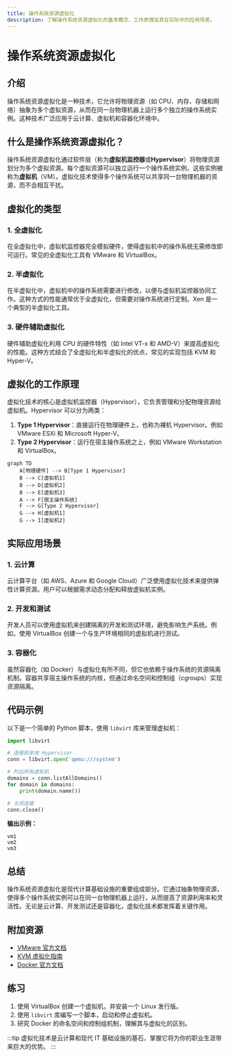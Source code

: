 ```yaml
---
title: 操作系统资源虚拟化
description: 了解操作系统资源虚拟化的基本概念、工作原理及其在实际中的应用场景。
---
```


# 操作系统资源虚拟化

## 介绍

操作系统资源虚拟化是一种技术，它允许将物理资源（如 CPU、内存、存储和网络）抽象为多个虚拟资源，从而在同一台物理机器上运行多个独立的操作系统实例。这种技术广泛应用于云计算、虚拟机和容器化环境中。

## 什么是操作系统资源虚拟化？

操作系统资源虚拟化通过软件层（称为**虚拟机监控器**或**Hypervisor**）将物理资源划分为多个虚拟资源。每个虚拟资源可以独立运行一个操作系统实例，这些实例被称为**虚拟机**（VM）。虚拟化技术使得多个操作系统可以共享同一台物理机器的资源，而不会相互干扰。

## 虚拟化的类型

### 1. 全虚拟化

在全虚拟化中，虚拟机监控器完全模拟硬件，使得虚拟机中的操作系统无需修改即可运行。常见的全虚拟化工具有 VMware 和 VirtualBox。

### 2. 半虚拟化

在半虚拟化中，虚拟机中的操作系统需要进行修改，以便与虚拟机监控器协同工作。这种方式的性能通常优于全虚拟化，但需要对操作系统进行定制。Xen 是一个典型的半虚拟化工具。

### 3. 硬件辅助虚拟化

硬件辅助虚拟化利用 CPU 的硬件特性（如 Intel VT-x 和 AMD-V）来提高虚拟化的性能。这种方式结合了全虚拟化和半虚拟化的优点，常见的实现包括 KVM 和 Hyper-V。

## 虚拟化的工作原理

虚拟化技术的核心是虚拟机监控器（Hypervisor），它负责管理和分配物理资源给虚拟机。Hypervisor 可以分为两类：

1. **Type 1 Hypervisor**：直接运行在物理硬件上，也称为裸机 Hypervisor。例如 VMware ESXi 和 Microsoft Hyper-V。
2. **Type 2 Hypervisor**：运行在宿主操作系统之上，例如 VMware Workstation 和 VirtualBox。

```mermaid
graph TD
    A[物理硬件] --> B[Type 1 Hypervisor]
    B --> C[虚拟机1]
    B --> D[虚拟机2]
    B --> E[虚拟机3]
    A --> F[宿主操作系统]
    F --> G[Type 2 Hypervisor]
    G --> H[虚拟机1]
    G --> I[虚拟机2]
```

## 实际应用场景

### 1. 云计算

云计算平台（如 AWS、Azure 和 Google Cloud）广泛使用虚拟化技术来提供弹性计算资源。用户可以根据需求动态分配和释放虚拟机实例。

### 2. 开发和测试

开发人员可以使用虚拟机来创建隔离的开发和测试环境，避免影响生产系统。例如，使用 VirtualBox 创建一个与生产环境相同的虚拟机进行测试。

### 3. 容器化

虽然容器化（如 Docker）与虚拟化有所不同，但它也依赖于操作系统的资源隔离机制。容器共享宿主操作系统的内核，但通过命名空间和控制组（cgroups）实现资源隔离。

## 代码示例

以下是一个简单的 Python 脚本，使用 `libvirt` 库来管理虚拟机：

```python
import libvirt

# 连接到本地 Hypervisor
conn = libvirt.open('qemu:///system')

# 列出所有虚拟机
domains = conn.listAllDomains()
for domain in domains:
    print(domain.name())

# 关闭连接
conn.close()
```

**输出示例：**
```
vm1
vm2
vm3
```

## 总结

操作系统资源虚拟化是现代计算基础设施的重要组成部分。它通过抽象物理资源，使得多个操作系统实例可以在同一台物理机器上运行，从而提高了资源利用率和灵活性。无论是云计算、开发测试还是容器化，虚拟化技术都发挥着关键作用。

## 附加资源

- [VMware 官方文档](https://docs.vmware.com/)
- [KVM 虚拟化指南](https://www.linux-kvm.org/page/Main_Page)
- [Docker 官方文档](https://docs.docker.com/)

## 练习

1. 使用 VirtualBox 创建一个虚拟机，并安装一个 Linux 发行版。
2. 使用 `libvirt` 库编写一个脚本，启动和停止虚拟机。
3. 研究 Docker 的命名空间和控制组机制，理解其与虚拟化的区别。

:::tip
虚拟化技术是云计算和现代 IT 基础设施的基石，掌握它将为你的职业生涯带来巨大的优势。
:::